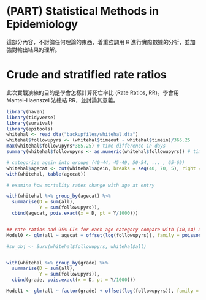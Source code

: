 # (PART) Statistical Methods in Epidemiology {-}

這部分內容，不討論任何理論的東西，着重強調用 R 進行實際數據的分析，並加強對輸出結果的理解。

# Crude and stratified rate ratios

此次實戰演練的目的是學會怎樣計算死亡率比 (Rate Ratios, RR)。學會用 Mantel-Haenszel 法總結 RR，並討論其意義。

```r
library(haven)
library(tidyverse)
library(survival)
library(epitools)
whitehal <- read_dta("backupfiles/whitehal.dta")
whitehal$followupyrs <- (whitehal$timeout - whitehal$timein)/365.25
max(whitehal$followupyrs*365.25) # time difference in days
summary(whitehal$followupyrs <- as.numeric(whitehal$followupyrs)) # time difference in years

# categorize agein into groups (40-44, 45-49, 50-54, ... , 65-69)
whitehal$agecat <- cut(whitehal$agein, breaks = seq(40, 70, 5), right = FALSE)
with(whitehal, table(agecat))

# examine how mortality rates change with age at entry 

with(whitehal %>% group_by(agecat) %>%
  summarise(D = sum(all),
            Y = sum(followupyrs)),
  cbind(agecat, pois.exact(x = D, pt = Y/1000)))


## rate ratios and 95% CIs for each age category compare with [40,44) age group
Model0 <- glm(all ~ agecat + offset(log(followupyrs)), family = poisson(link = "log"), data = whitehal); ci.exp(Model0)

#su_obj <- Surv(whitehal$followupyrs, whitehal$all)


with(whitehal %>% group_by(grade) %>%
  summarise(D = sum(all),
            Y = sum(followupyrs)),
  cbind(grade, pois.exact(x = D, pt = Y/1000)))

Model1 <- glm(all ~ factor(grade) + offset(log(followupyrs)), family = poisson(link = "log"), data = whitehal); ci.exp(Model1)
```

